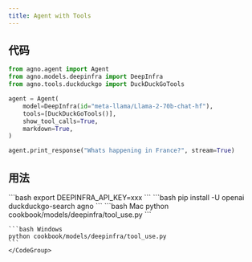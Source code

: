 ```yaml
---
title: Agent with Tools
---
```


## 代码

```python cookbook/models/deepinfra/tool_use.py
from agno.agent import Agent
from agno.models.deepinfra import DeepInfra
from agno.tools.duckduckgo import DuckDuckGoTools

agent = Agent(
    model=DeepInfra(id="meta-llama/Llama-2-70b-chat-hf"),
    tools=[DuckDuckGoTools()],
    show_tool_calls=True,
    markdown=True,
)

agent.print_response("Whats happening in France?", stream=True)
```

## 用法

<Steps>
  <Snippet file="create-venv-step.mdx" />

  <Step title="设置你的 API 密钥">
    ```bash
    export DEEPINFRA_API_KEY=xxx
    ```
  </Step>

  <Step title="安装库">
    ```bash
    pip install -U openai duckduckgo-search agno
    ```
  </Step>

  <Step title="运行 Agent">
    <CodeGroup>
    ```bash Mac
    python cookbook/models/deepinfra/tool_use.py
    ```

    ```bash Windows
    python cookbook/models/deepinfra/tool_use.py
    ```
    </CodeGroup>
  </Step>
</Steps>